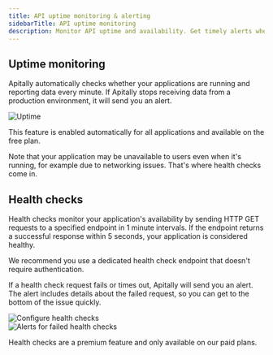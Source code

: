 ```yaml
---
title: API uptime monitoring & alerting
sidebarTitle: API uptime monitoring
description: Monitor API uptime and availability. Get timely alerts when there are problems.
---
```


## Uptime monitoring

Apitally automatically checks whether your applications are running and reporting data every minute.
If Apitally stops receiving data from a production environment, it will send you an alert.

<Card>
  <div style={{ margin: "-1.25rem -1.5rem" }}>
    <img src="https://assets.apitally.io/docs/uptime.png" alt="Uptime" />
  </div>
</Card>

This feature is enabled automatically for all applications and available on the free plan.

Note that your application may be unavailable to users even when it's running, for example due to networking issues.
That's where health checks come in.

## Health checks

Health checks monitor your application's availability by sending HTTP GET requests to a specified endpoint in 1 minute intervals.
If the endpoint returns a successful response within 5 seconds, your application is considered healthy.

<Tip>We recommend you use a dedicated health check endpoint that doesn't require authentication.</Tip>

If a health check request fails or times out, Apitally will send you an alert.
The alert includes details about the failed request, so you can get to the bottom of the issue quickly.

<CardGroup cols={2}>
  <Card>
    <div style={{ margin: "-1.25rem -1.5rem" }}>
      <img src="https://assets.apitally.io/docs/uptime-configure-health-checks.png" alt="Configure health checks" />
    </div>
  </Card>
  <Card>
    <div style={{ margin: "-1.25rem -1.5rem" }}>
      <img src="https://assets.apitally.io/docs/uptime-health-check-alert.png" alt="Alerts for failed health checks" />
    </div>
  </Card>
</CardGroup>

Health checks are a premium feature and only available on our paid plans.
